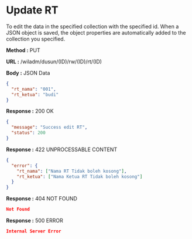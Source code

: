 
# Update RT

To edit the data in the specified collection with the specified id.
When a JSON object is saved, the object properties are automatically added to the collection you specified.

**Method :** <Badge variant="info">PUT</Badge>

**URL :** <Badge variant="dark">/wiladm/dusun/(ID)/rw/(ID)/rt/(ID)</Badge>

**Body :** <Badge variant="warning">JSON Data</Badge>

```json
{
  "rt_nama": "001",
  "rt_ketua": "budi"
}
```

**Response :** <BadgeOutline variant="success">200 OK</BadgeOutline>

```json
{
  "message": "Success edit RT",
  "status": 200
}
```

**Response :** <BadgeOutline variant="info">422 UNPROCESSABLE CONTENT</BadgeOutline>

```json
{
  "error": {
    "rt_nama": ["Nama RT Tidak boleh kosong"],
    "rt_ketua": ["Nama Ketua RT Tidak boleh kosong"]
  }
}
```

**Response :** <BadgeOutline variant="warning">404 NOT FOUND</BadgeOutline>

```json
Not Found
```

**Response :** <BadgeOutline variant="danger">500 ERROR</BadgeOutline>

```json
Internal Server Error
```
